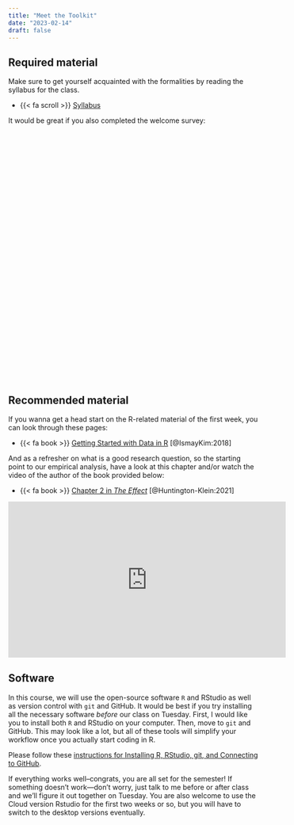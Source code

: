 ```yaml
---
title: "Meet the Toolkit"
date: "2023-02-14"
draft: false
---
```



## Required material


Make sure to get yourself acquainted with the formalities by reading the syllabus for the class. 

- {{< fa scroll >}} [Syllabus](/syllabus.html) 

It would be great if you also completed the welcome survey:


<div data-tf-widget="YiuF6eTw" data-tf-opacity="100" data-tf-iframe-props="title=Data 2023" data-tf-transitive-search-params data-tf-medium="snippet" style="width:100%;height:500px;"></div><script src="//embed.typeform.com/next/embed.js"></script>




## Recommended material

If you wanna get a head start on the R-related material of the first week, you can look through these pages:

- {{< fa book >}} [Getting Started with Data in R](https://moderndive.com/1-getting-started.html) [@IsmayKim:2018]

And as a refresher on what is a good research question, so the starting point to our empirical analysis, have a look at this chapter and/or watch the video of the author of the book provided below: 

- {{< fa book >}} [Chapter 2 in *The Effect*](https://theeffectbook.net/ch-ResearchQuestions.html) [@Huntington-Klein:2021]

<iframe width="560" height="315" src="https://www.youtube.com/embed/ZPuEFjJ2us8" title="YouTube video player" frameborder="0" allow="accelerometer; autoplay; clipboard-write; encrypted-media; gyroscope; picture-in-picture; web-share" allowfullscreen></iframe>

## Software

In this course, we will use the open-source software `R` and RStudio as well as version control with `git` and GitHub. It would be best if you try installing all the necessary software *before* our class on Tuesday. First, I would like you to install both `R` and RStudio on your computer. Then, move to `git` and GitHub. This may look like a lot, but all of these tools will simplify your workflow once you actually start coding in R. 

Please follow these [instructions for Installing R, RStudio, git, and Connecting to GitHub](/resource/install.html). 

If everything works well–congrats, you are all set for the semester! If something doesn't work---don't worry, just talk to me before or after class and we'll figure it out together on Tuesday. You are also welcome to use the Cloud version Rstudio for the first two weeks or so, but you will have to switch to the desktop versions eventually. 





